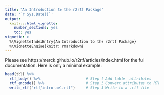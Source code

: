 ```yaml
---
title: "An Introduction to the r2rtf Package"
date: '`r Sys.Date()`'
output:
  knitr:::html_vignette:
    number_sections: yes
    toc: yes
vignette: >
  %\VignetteIndexEntry{An Introduction to the r2rtf Package}
  %\VignetteEngine{knitr::rmarkdown}
---
```


Please see https://merck.github.io/r2rtf/articles/index.html for the full documentation. Here is only a minimal example:

```r
head(tbl) %>%
  rtf_body() %>%                     # Step 1 Add table  attributes 
  rtf_encode() %>%                   # Step 2 Convert attributes to RTF encode 
  write_rtf("rtf/intro-ae1.rtf")     # Step 3 Write to a .rtf file
```
